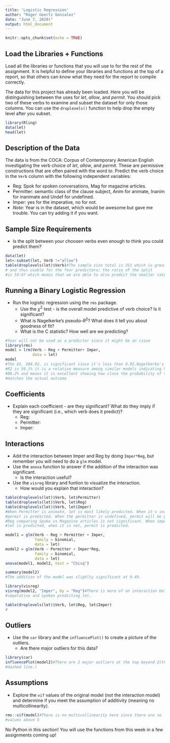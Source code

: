 ---
title: 'Logistic Regression'
author: "Roger Geertz Gonzalez"
date: "June 7, 2020)"
output: html_document
---

```{r setup, include=FALSE}
knitr::opts_chunk$set(echo = TRUE)
```

## Load the Libraries + Functions

Load all the libraries or functions that you will use to for the rest of the assignment. It is helpful to define your libraries and functions at the top of a report, so that others can know what they need for the report to compile correctly.

The data for this project has already been loaded. Here you will be distinguishing between the uses for *let*, *allow*, and *permit*. You should pick two of these verbs to examine and subset the dataset for only those columns. You can use the `droplevels()` function to help drop the empty level after you subset.  

```{r libraries}
library(Rling)
data(let)
head(let)
```

## Description of the Data

The data is from the COCA: Corpus of Contemporary American English investigating the verb choice of *let*, *allow*, and *permit*. These are permissive constructions that are often paired with the word *to*. Predict the verb choice in the `Verb` column with the following independent variables:

  - Reg: Spok for spoken conversations, Mag for magazine articles. 
  - Permitter: semantic class of the clause subject, Anim for animate, Inanim for inanimate and Undef for undefined.
  - Imper: yes for the imperative, no for not.
  - *Note*: Year is in the dataset, which would be awesome but gave me trouble. You can try adding it if you want. 

## Sample Size Requirements

- Is the split between your choosen verbs even enough to think you could predict them?

```{r samplesize}
data(let)
let<-subset(let, Verb !="allow")
table(droplevels(let)$Verb)#The sample size total is 351 which is greater than 10
# and thus usable for the four predictors; the ratio of the split
#is 53:47 which means that we are able to also predict the smaller category
```

## Running a Binary Logistic Regression

- Run the logistic regression using the `rms` package. 
  - Use the $\chi^2$ test - is the overall model predictive of verb choice? Is it significant?
  - What is Nagelkerke's pseudo-$R^2$? What does it tell you about goodness of fit?
  - What is the C statistic? How well are we predicting?

```{r runrms}
#Year will not be used as a predictor since it might be an issue
library(rms)
model = lrm(Verb ~ Reg + Permitter+ Imper,
            data = let)
model
#The X2, 204.92, is significant since it's less than 0.05.Nagelkerke's pseudo-
#R2 is 59.1% it is a relative measure among similar models indicating how well the #model explains the data.The C statistics is the Concordance Index; here it is 
#88.2% and means it is excellent showing how close the probability of the outcome
#matches the actual outcome
```

## Coefficients

- Explain each coefficient - are they significant? What do they imply if they are significant (i.e., which verb does it predict)?
    - Reg:
    - Permitter: 
    - Imper: 

## Interactions

- Add the interaction between Imper and Reg by doing `Imper*Reg`, but remember you will need to do a `glm` model.
- Use the `anova` function to answer if the addition of the interaction was significant.
  - Is the interaction useful?
- Use the `visreg` library and funtion to visualize the interaction.
  - How would you explain that interaction? 
  

```{r interaction}
table(droplevels(let)$Verb, let$Permitter)
table(droplevels(let)$Verb, let$Reg)
table(droplevels(let)$Verb, let$Imper)
#When Permitter is animate, let is most likely predicted. When it's inanimate, 
#permit is predicted. When the permitter is undefined, permit will be predicted.
#Reg comparing Spoke vs Magazine articles is not significant. When imperative,
#let is predicted, when it is not, permit is predicted.

model1 = glm(Verb ~ Reg + Permitter + Imper,
             family = binomial,
             data = let)
model2 = glm(Verb ~ Permitter + Imper*Reg,
             family = binomial,
             data = let)
anova(model1, model2, test = "Chisq")

summary(model2)
#The addition of the model was slighlty significant at 0.49.

library(visreg)
visreg(model2, "Imper", by = "Reg")#There is more of an interaction between
#imperative and spoken predicting let.

table(droplevels(let)$Verb, let$Reg, let$Imper)
#
```

## Outliers

- Use the `car` library and the `influencePlot()` to create a picture of the outliers. 
  - Are there major outliers for this data?

```{r outliers}
library(car)
influencePlot(model2)#There are 2 major outliers at the top beyond 2(the
#dashed line.)
```

## Assumptions

- Explore the `vif` values of the original model (not the interaction model) and determine if you meet the assumption of additivity (meaning no multicollinearity). 

```{r vif}
rms::vif(model)#There is no multicollinearity here since there are no 
#values above 5
```

No Python in this section! You will use the functions from this week in a few assignments coming up!